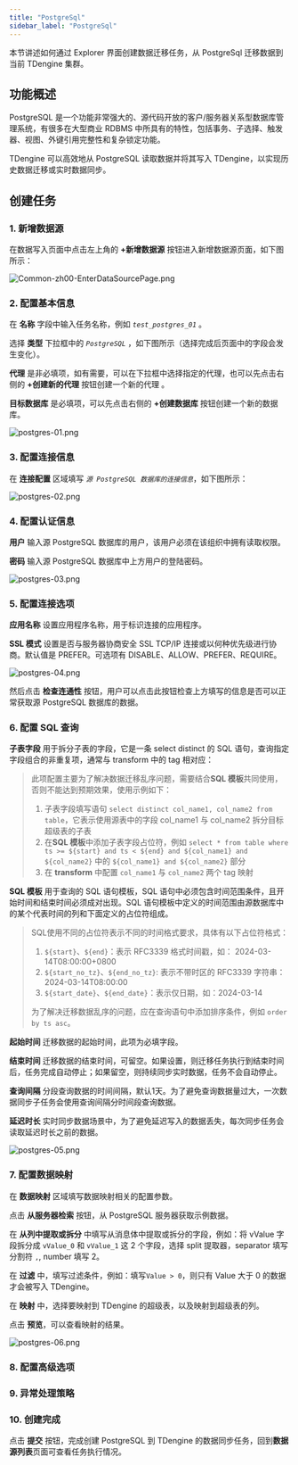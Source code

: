 ```yaml
---
title: "PostgreSql"
sidebar_label: "PostgreSql"
---
```


本节讲述如何通过 Explorer 界面创建数据迁移任务，从 PostgreSql 迁移数据到当前 TDengine 集群。

## 功能概述

PostgreSQL 是一个功能非常强大的、源代码开放的客户/服务器关系型数据库管理系统，有很多在大型商业 RDBMS 中所具有的特性，包括事务、子选择、触发器、视图、外键引用完整性和复杂锁定功能。

TDengine 可以高效地从 PostgreSQL 读取数据并将其写入 TDengine，以实现历史数据迁移或实时数据同步。

## 创建任务

### 1. 新增数据源

在数据写入页面中点击左上角的 **+新增数据源** 按钮进入新增数据源页面，如下图所示：

![Common-zh00-EnterDataSourcePage.png](./pic/Common-zh00-EnterDataSourcePage.png "进入新增数据源页面")

### 2. 配置基本信息

在 **名称** 字段中输入任务名称，例如 *`test_postgres_01`* 。

选择 **类型** 下拉框中的 *`PostgreSQL`* ，如下图所示（选择完成后页面中的字段会发生变化）。

**代理** 是非必填项，如有需要，可以在下拉框中选择指定的代理，也可以先点击右侧的 **+创建新的代理** 按钮创建一个新的代理 。

**目标数据库** 是必填项，可以先点击右侧的 **+创建数据库** 按钮创建一个新的数据库。

![postgres-01.png](./pic/postgres-01.png "选择数据源类型为 PostgreSQL")

### 3. 配置连接信息

在 **连接配置** 区域填写 *`源 PostgreSQL 数据库的连接信息`*，如下图所示：

![postgres-02.png](./pic/postgres-02.png "填写源 PostgreSQL 数据库的连接信息")

### 4. 配置认证信息

**用户** 输入源 PostgreSQL 数据库的用户，该用户必须在该组织中拥有读取权限。  

**密码** 输入源 PostgreSQL 数据库中上方用户的登陆密码。 

![ postgres-03.png](./pic/postgres-03.png "配置认证信息")  

### 5. 配置连接选项

**应用名称** 设置应用程序名称，用于标识连接的应用程序。

**SSL 模式** 设置是否与服务器协商安全 SSL TCP/IP 连接或以何种优先级进行协商。默认值是 PREFER。可选项有 DISABLE、ALLOW、PREFER、REQUIRE。

![ postgres-04.png](./pic/postgres-04.png "配置连接选项")  

然后点击 **检查连通性** 按钮，用户可以点击此按钮检查上方填写的信息是否可以正常获取源 PostgreSQL 数据库的数据。

### 6. 配置 SQL 查询

**子表字段** 用于拆分子表的字段，它是一条 select distinct 的 SQL 语句，查询指定字段组合的非重复项，通常与 transform 中的 tag 相对应：
> 此项配置主要为了解决数据迁移乱序问题，需要结合**SQL 模板**共同使用，否则不能达到预期效果，使用示例如下：
> 1. 子表字段填写语句 `select distinct col_name1, col_name2 from table`，它表示使用源表中的字段 col_name1 与 col_name2 拆分目标超级表的子表
> 2. 在**SQL 模板**中添加子表字段占位符，例如 `select * from table where ts >= ${start} and ts < ${end} and ${col_name1} and ${col_name2}` 中的 `${col_name1} and ${col_name2}` 部分
> 3. 在 **transform** 中配置 `col_name1` 与 `col_name2` 两个 tag 映射

**SQL 模板** 用于查询的 SQL 语句模板，SQL 语句中必须包含时间范围条件，且开始时间和结束时间必须成对出现。SQL 语句模板中定义的时间范围由源数据库中的某个代表时间的列和下面定义的占位符组成。
> SQL使用不同的占位符表示不同的时间格式要求，具体有以下占位符格式：
> 1. `${start}`、`${end}`：表示 RFC3339 格式时间戳，如： 2024-03-14T08:00:00+0800
> 2. `${start_no_tz}`、`${end_no_tz}`: 表示不带时区的 RFC3339 字符串：2024-03-14T08:00:00
> 3. `${start_date}`、`${end_date}`：表示仅日期，如：2024-03-14
>
> 为了解决迁移数据乱序的问题，应在查询语句中添加排序条件，例如 `order by ts asc`。

**起始时间** 迁移数据的起始时间，此项为必填字段。

**结束时间** 迁移数据的结束时间，可留空。如果设置，则迁移任务执行到结束时间后，任务完成自动停止；如果留空，则持续同步实时数据，任务不会自动停止。

**查询间隔** 分段查询数据的时间间隔，默认1天。为了避免查询数据量过大，一次数据同步子任务会使用查询间隔分时间段查询数据。

**延迟时长** 实时同步数据场景中，为了避免延迟写入的数据丢失，每次同步任务会读取延迟时长之前的数据。

![ postgres-05.png](./pic/postgres-05.png "配置数据采集") 

### 7. 配置数据映射

在 **数据映射** 区域填写数据映射相关的配置参数。

点击 **从服务器检索** 按钮，从 PostgreSQL 服务器获取示例数据。

在 **从列中提取或拆分** 中填写从消息体中提取或拆分的字段，例如：将 vValue 字段拆分成 `vValue_0` 和 `vValue_1` 这 2 个字段，选择 split 提取器，separator 填写分割符 `,`, number 填写 2。

在 **过滤** 中，填写过滤条件，例如：填写`Value > 0`，则只有 Value 大于 0 的数据才会被写入 TDengine。

在 **映射** 中，选择要映射到 TDengine 的超级表，以及映射到超级表的列。

点击 **预览**，可以查看映射的结果。

![postgres-06.png](pic/postgres-06.png)

### 8. 配置高级选项


<AdvancedOptions/>

### 9. 异常处理策略


<Contributing />

### 10. 创建完成

点击 **提交** 按钮，完成创建 PostgreSQL 到 TDengine 的数据同步任务，回到**数据源列表**页面可查看任务执行情况。
